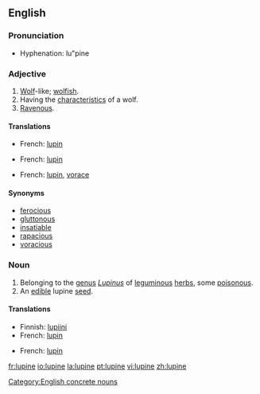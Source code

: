 ==English==

===Pronunciation===
*Hyphenation: lu"pine

===Adjective===
{{en-adj}}

# [[wolf|Wolf]]-like; [[wolfish]].
# Having the [[characteristic]]s of a wolf.
# [[ravenous|Ravenous]].

====Translations====
{{trans-top|wolf-like}}
*French: [[lupin]]
{{trans-mid}}
{{trans-bottom}}

{{trans-top|having the characteristics of a wolf}}
*French: [[lupin]]
{{trans-mid}}
{{trans-bottom}}

{{trans-top|ravenous}}
*French: [[lupin]], [[vorace]]
{{trans-mid}}
{{trans-bottom}}

====Synonyms====
*[[ferocious]]
*[[gluttonous]]
*[[insatiable]]
*[[rapacious]]
*[[voracious]]

===Noun===
{{en-noun}}

# Belonging to the [[genus]] ''[[Lupinus]]'' of [[leguminous]] [[herb]]s, some [[poisonous]].
# An [[edible]] lupine [[seed]].

====Translations====
{{trans-top|Genus Lupinus}}
*Finnish: [[lupiini]]
*French: [[lupin]]
{{trans-mid}}
{{trans-bottom}}

{{trans-top|an edible lupine seed}}
*French: [[lupin]]
{{trans-mid}}
{{trans-bottom}}

[[Category:English concrete nouns]]

[[fr:lupine]]
[[io:lupine]]
[[la:lupine]]
[[pt:lupine]]
[[vi:lupine]]
[[zh:lupine]]